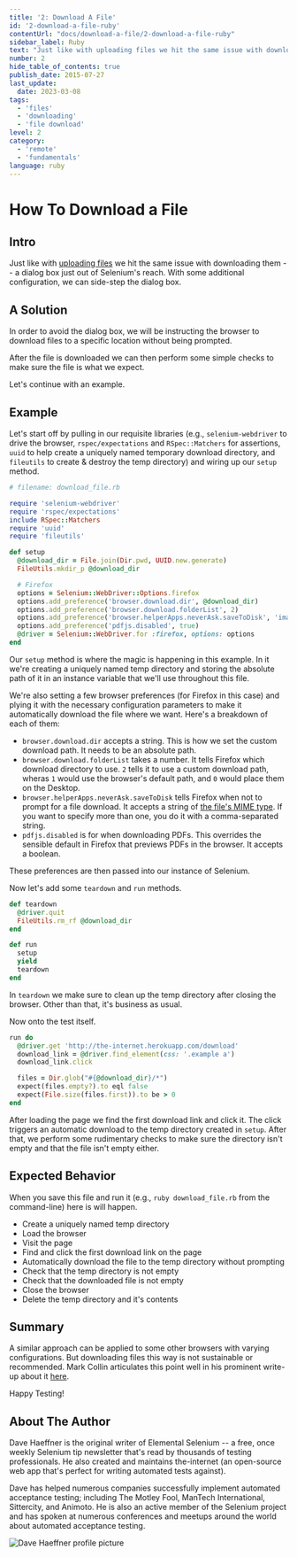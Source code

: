 ```yaml
---
title: '2: Download A File'
id: '2-download-a-file-ruby'
contentUrl: "docs/download-a-file/2-download-a-file-ruby"
sidebar_label: Ruby
text: "Just like with uploading files we hit the same issue with downloading them a dialog box just out of Selenium's reach. With some additional configuration, we can side-step the dialog box."
number: 2
hide_table_of_contents: true
publish_date: 2015-07-27
last_update:
  date: 2023-03-08
tags:
  - 'files'
  - 'downloading'
  - 'file download'
level: 2
category:
  - 'remote'
  - 'fundamentals'
language: ruby
---
```


# How To Download a File

## Intro

Just like with [uploading files](/docs/how-to-upload-a-file/) we hit the same issue with downloading them -- a dialog box
just out of Selenium's reach. With some additional configuration, we can side-step the dialog box.

## A Solution

In order to avoid the dialog box, we will be instructing the browser to download files to a specific location without being prompted.

After the file is downloaded we can then perform some simple checks to make sure the file is what we expect.

Let's continue with an example.

## Example

Let's start off by pulling in our requisite libraries (e.g., `selenium-webdriver` to drive the browser, `rspec/expectations`
and `RSpec::Matchers` for assertions, `uuid` to help create a uniquely named temporary download directory, and `fileutils`
to create & destroy the temp directory) and wiring up our `setup` method.


```ruby
# filename: download_file.rb

require 'selenium-webdriver'
require 'rspec/expectations'
include RSpec::Matchers
require 'uuid'
require 'fileutils'

def setup
  @download_dir = File.join(Dir.pwd, UUID.new.generate)
  FileUtils.mkdir_p @download_dir

  # Firefox
  options = Selenium::WebDriver::Options.firefox
  options.add_preference('browser.download.dir', @download_dir)
  options.add_preference('browser.download.folderList', 2)
  options.add_preference('browser.helperApps.neverAsk.saveToDisk', 'images/jpeg, application/pdf, application/octet-stream')
  options.add_preference('pdfjs.disabled', true)
  @driver = Selenium::WebDriver.for :firefox, options: options
end
```

Our `setup` method is where the magic is happening in this example. In it we're creating a uniquely named
temp directory and storing the absolute path of it in an instance variable that we'll use throughout this file.

We're also setting a few browser preferences (for Firefox in this case) and plying it with the necessary configuration
parameters to make it automatically download the file where we want. Here's a breakdown of each of them:

+ `browser.download.dir` accepts a string. This is how we set the custom download path. It needs to be an absolute path.
+ `browser.download.folderList` takes a number. It tells Firefox which download directory to use. `2` tells it to use a custom download path, wheras `1` would use the browser's default path, and `0` would place them on the Desktop.
+ `browser.helperApps.neverAsk.saveToDisk` tells Firefox when not to prompt for a file download. It accepts a string of [the file's MIME type](http://en.wikipedia.org/wiki/Internet_media_type). If you want to specify more than one, you do it with a comma-separated string.
+ `pdfjs.disabled` is for when downloading PDFs. This overrides the sensible default in Firefox that previews PDFs in the browser. It accepts a boolean.

These preferences are then passed into our instance of Selenium.

Now let's add some `teardown` and `run` methods.


```ruby
def teardown
  @driver.quit
  FileUtils.rm_rf @download_dir
end

def run
  setup
  yield
  teardown
end
```

In `teardown` we make sure to clean up the temp directory after closing the browser. Other than that, it's business as usual.

Now onto the test itself.


```ruby
run do
  @driver.get 'http://the-internet.herokuapp.com/download'
  download_link = @driver.find_element(css: '.example a')
  download_link.click

  files = Dir.glob("#{@download_dir}/*")
  expect(files.empty?).to eql false
  expect(File.size(files.first)).to be > 0
end
```

After loading the page we find the first download link and click it. The click triggers an automatic download to the temp
directory created in `setup`. After that, we perform some rudimentary checks to make sure the directory isn't empty and
that the file isn't empty either.

## Expected Behavior

When you save this file and run it (e.g., `ruby download_file.rb` from the command-line) here is will happen.

+ Create a uniquely named temp directory
+ Load the browser
+ Visit the page
+ Find and click the first download link on the page
+ Automatically download the file to the temp directory without prompting
+ Check that the temp directory is not empty
+ Check that the downloaded file is not empty
+ Close the browser
+ Delete the temp directory and it's contents

## Summary

A similar approach can be applied to some other browsers with varying configurations. But downloading files this way is
not sustainable or recommended. Mark Collin articulates this point well in his prominent write-up about it
[here](http://ardesco.lazerycode.com/index.php/2012/07/how-to-download-files-with-selenium-and-why-you-shouldnt/).

Happy Testing!
## About The Author

Dave Haeffner is the original writer of Elemental Selenium -- a free, once weekly Selenium tip newsletter that's read by
thousands of testing professionals. He also created and maintains the-internet (an open-source web app that's perfect
for writing automated tests against).

Dave has helped numerous companies successfully implement automated acceptance testing; including The Motley Fool,
ManTech International, Sittercity, and Animoto. He is also an active member of the Selenium project and has spoken at
numerous conferences and meetups around the world about automated acceptance testing.

![Dave Haeffner profile picture](/img/authors/dave-haeffner.jpeg#author-img 'a title')
